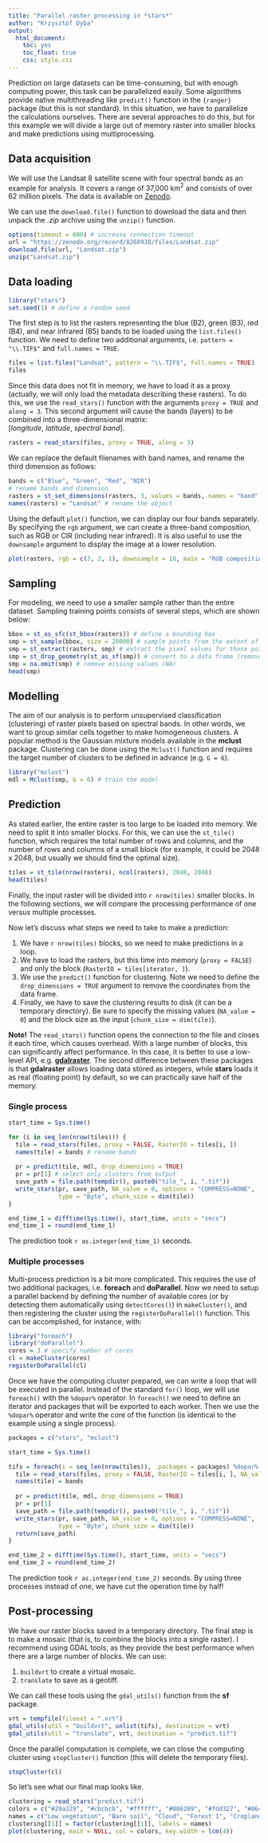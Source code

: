 ```yaml
---
title: "Parallel raster processing in *stars*"
author: "Krzysztof Dyba"
output:
  html_document:
    toc: yes
    toc_float: true
    css: style.css
---
```


Prediction on large datasets can be time-consuming, but with enough computing 
power, this task can be parallelized easily. Some algorithms provide native
multithreading like `predict()` function in the `{ranger}` package (but this is
not standard). In this situation, we have to parallelize the calculations
ourselves. There are several approaches to do this, but for this example we will
divide a large out of memory raster into smaller blocks and make predictions
using multiprocessing.

## Data acquisition

We will use the Landsat 8 satellite scene with four spectral bands as an example
for analysis. It covers a range of 37,000 km$^2$ and consists of over 62 million
pixels. The data is available on [Zenodo](https://zenodo.org/record/8260938).

We can use the `download.file()` function to download the data and then unpack the
*.zip* archive using the `unzip()` function.

```r
options(timeout = 600) # increase connection timeout
url = "https://zenodo.org/record/8260938/files/Landsat.zip"
download.file(url, "Landsat.zip")
unzip("Landsat.zip")
```

## Data loading

```r
library("stars")
set.seed(1) # define a random seed
```

The first step is to list the rasters representing the blue (B2), green (B3),
red (B4), and near infrared (B5) bands to be loaded using the `list.files()`
function. We need to define two additional arguments, i.e. `pattern = "\\.TIF$"`
and `full.names = TRUE`.

```r
files = list.files("Landsat", pattern = "\\.TIF$", full.names = TRUE)
files
```

Since this data does not fit in memory, we have to load it as a proxy (actually,
we will only load the metadata describing these rasters). To do this, we use the
`read_stars()` function with the arguments `proxy = TRUE` and `along = 3`. This
second argument will cause the bands (layers) to be combined into a
three-dimensional matrix: $[longitude, \ latitude, \ spectral \ band]$.

```r
rasters = read_stars(files, proxy = TRUE, along = 3)
```

We can replace the default filenames with band names, and rename the third
dimension as follows:

```r
bands = c("Blue", "Green", "Red", "NIR")
# rename bands and dimension
rasters = st_set_dimensions(rasters, 3, values = bands, names = "band")
names(rasters) = "Landsat" # rename the object
```

Using the default `plot()` function, we can display our four bands separately.
By specifying the `rgb` argument, we can create a three-band composition,
such as RGB or CIR (including near infrared). It is also useful to use the
`downsample` argument to display the image at a lower resolution.

```r
plot(rasters, rgb = c(3, 2, 1), downsample = 10, main = "RGB composition")
```

## Sampling

For modeling, we need to use a smaller sample rather than the entire dataset.
Sampling training points consists of several steps, which are shown below:

```r
bbox = st_as_sfc(st_bbox(rasters)) # define a bounding box
smp = st_sample(bbox, size = 20000) # sample points from the extent of the polygon
smp = st_extract(rasters, smp) # extract the pixel values for those points
smp = st_drop_geometry(st_as_sf(smp)) # convert to a data frame (remove geometry)
smp = na.omit(smp) # remove missing values (NA)
head(smp)
```

## Modelling

The aim of our analysis is to perform unsupervised classification (clustering)
of raster pixels based on spectral bands. In other words, we want to group similar
cells together to make homogeneous clusters. A popular method is the Gaussian
mixture models available in the **mclust** package. Clustering can be done using
the `Mclust()` function and requires the target number of clusters to be defined
in advance (e.g. `G = 6`).

```r
library("mclust")
mdl = Mclust(smp, G = 6) # train the model
```

## Prediction

As stated earlier, the entire raster is too large to be loaded into memory.
We need to split it into smaller blocks. For this, we can use the `st_tile()`
function, which requires the total number of rows and columns, and the number
of rows and columns of a small block (for example, it could be 2048 x 2048,
but usually we should find the optimal size).

```r
tiles = st_tile(nrow(rasters), ncol(rasters), 2048, 2048)
head(tiles)
```

Finally, the input raster will be divided into `r nrow(tiles)` smaller blocks.
In the following sections, we will compare the processing performance of one
versus multiple processes.

Now let's discuss what steps we need to take to make a prediction:

1. We have `r nrow(tiles)` blocks, so we need to make predictions in a loop.
2. We have to load the rasters, but this time into memory (`proxy = FALSE`) and
only the block (`RasterIO = tiles[iterator, ]`).
3. We use the `predict()` function for clustering. Note we need to define the
`drop_dimensions = TRUE` argument to remove the coordinates from the data frame.
4. Finally, we have to save the clustering results to disk (it can be a temporary
directory). Be sure to specify the missing values (`NA_value = 0`) and the block
size as the input (`chunk_size = dim(tile)`).

**Note!** The `read_stars()` function opens the connection to the file and closes
it each time, which causes overhead. With a large number of blocks, this can
significantly affect performance. In this case, it is better to use a low-level
API, e.g. **[gdalraster](https://github.com/USDAForestService/gdalraster)**.
The second difference between these packages is that **gdalraster** allows
loading data stored as integers, while **stars** loads it as real (floating point)
by default, so we can practically save half of the memory.

### Single process

```r
start_time = Sys.time()

for (i in seq_len(nrow(tiles))) {
  tile = read_stars(files, proxy = FALSE, RasterIO = tiles[i, ])
  names(tile) = bands # rename bands
  
  pr = predict(tile, mdl, drop_dimensions = TRUE)
  pr = pr[1] # select only clusters from output
  save_path = file.path(tempdir(), paste0("tile_", i, ".tif"))
  write_stars(pr, save_path, NA_value = 0, options = "COMPRESS=NONE",
              type = "Byte", chunk_size = dim(tile))
}

end_time_1 = difftime(Sys.time(), start_time, units = "secs")
end_time_1 = round(end_time_1)
```

The prediction took `r as.integer(end_time_1)` seconds.

### Multiple processes

Multi-process prediction is a bit more complicated. This requires the use of
two additional packages, i.e. **foreach** and **doParallel**. Now we need to
setup a parallel backend by defining the number of available cores (or by
detecting them automatically using `detectCores()`) in `makeCluster()`, and then
registering the cluster using the `registerDoParallel()` function. This can be
accomplished, for instance, with:

```r
library("foreach")
library("doParallel")
cores = 3 # specify number of cores
cl = makeCluster(cores)
registerDoParallel(cl)
```

Once we have the computing cluster prepared, we can write a loop that will be
executed in parallel. Instead of the standard `for()` loop, we will use `foreach()`
with the `%dopar%` operator. In `foreach()` we need to define an iterator and
packages that will be exported to each worker. Then we use the `%dopar%` operator
and write the core of the function (is identical to the example using a single
process).

```r
packages = c("stars", "mclust")

start_time = Sys.time()

tifs = foreach(i = seq_len(nrow(tiles)), .packages = packages) %dopar% {
  tile = read_stars(files, proxy = FALSE, RasterIO = tiles[i, ], NA_value = 0)
  names(tile) = bands
  
  pr = predict(tile, mdl, drop_dimensions = TRUE)
  pr = pr[1]
  save_path = file.path(tempdir(), paste0("tile_", i, ".tif"))
  write_stars(pr, save_path, NA_value = 0, options = "COMPRESS=NONE",
              type = "Byte", chunk_size = dim(tile))
  return(save_path)
}

end_time_2 = difftime(Sys.time(), start_time, units = "secs")
end_time_2 = round(end_time_2)
```

The prediction took `r as.integer(end_time_2)` seconds. By using three processes
instead of one, we have cut the operation time by half!

## Post-processing

We have our raster blocks saved in a temporary directory. The final step is to
make a mosaic (that is, to combine the blocks into a single raster). I recommend
using GDAL tools, as they provide the best performance when there are a large
number of blocks. We can use:

1. `buildvrt` to create a virtual mosaic.
2. `translate` to save as a geotiff.

We can call these tools using the `gdal_utils()` function from the **sf** package.

```r
vrt = tempfile(fileext = ".vrt")
gdal_utils(util = "buildvrt", unlist(tifs), destination = vrt)
gdal_utils(util = "translate", vrt, destination = "predict.tif")
```

Once the parallel computation is complete, we can close the computing cluster
using `stopCluster()` function (this will delete the temporary files).

```r
stopCluster(cl)
```

So let's see what our final map looks like.

```r
clustering = read_stars("predict.tif")
colors = c("#29a329", "#cbcbcb", "#ffffff", "#086209", "#fdd327", "#064d06")
names = c("Low vegetation", "Bare soil", "Cloud", "Forest 1", "Cropland", "Forest 2")
clustering[[1]] = factor(clustering[[1]], labels = names)
plot(clustering, main = NULL, col = colors, key.width = lcm(4))
```
